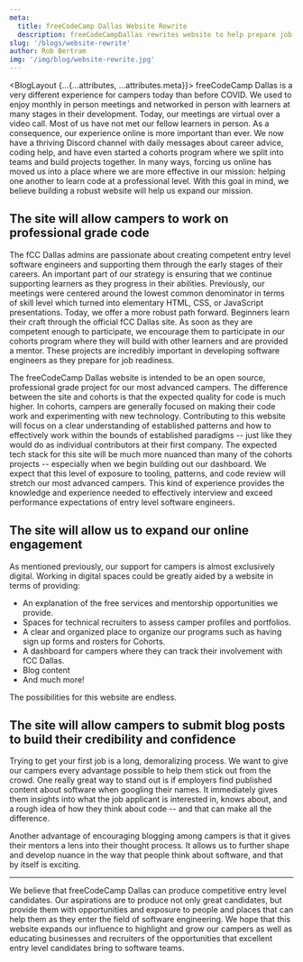 ```yaml
---
meta:
  title: freeCodeCamp Dallas Website Rewrite
  description: freeCodeCampDallas rewrites website to help prepare job ready campers
slug: '/blogs/website-rewrite'
author: Rob Bertram
img: '/img/blog/website-rewrite.jpg'
---
```



<BlogLayout {...{...attributes, ...attributes.meta}}>
freeCodeCamp Dallas is a very different experience for campers today than before
COVID. We used to enjoy monthly in person meetings and networked in person with learners
at many stages in their development. Today, our meetings are virtual over a video
call. Most of us have not met our fellow learners in person. As a consequence, our
experience online is more important than ever. We now have a thriving Discord channel
with daily messages about career advice, coding help, and have even started a cohorts
program where we split into teams and build projects together. In many ways, forcing
us online has moved us into a place where we are more effective in our mission: helping
one another to learn code at a professional level. With this goal in mind, we believe
building a robust website will help us expand our mission.

## The site will allow campers to work on professional grade code

The fCC Dallas admins are passionate about creating competent entry level software engineers and supporting them through the early stages of their careers.
An important part of our strategy is ensuring that we continue supporting learners as they progress in their abilities. Previously, our meetings were centered
around the lowest common denominator in terms of skill level which turned into elementary HTML, CSS, or JavaScript presentations. Today, we offer a more robust
path forward. Beginners learn their craft through the official fCC Dallas site. As soon as they are competent enough to participate, we encourage them to participate
in our cohorts program where they will build with other learners and are provided a mentor. These projects are incredibly important in developing software engineers as
they prepare for job readiness.

The freeCodeCamp Dallas website is intended to be an open source, professional grade project for our most advanced campers. The difference between the site and cohorts is
that the expected quality for code is much higher. In cohorts, campers are generally focused on making their code work and experimenting with new technology. Contributing to
this website will focus on a clear understanding of established patterns and how to effectively work within the bounds of established paradigms -- just like they would do as individual contributors
at their first company. The expected tech stack for this site will be much more nuanced than many of the cohorts projects -- especially when we begin building out our dashboard.
We expect that this level of exposure to tooling, patterns, and code review will stretch our most advanced campers. This kind of experience provides the knowledge and experience
needed to effectively interview and exceed performance expectations of entry level software engineers.

## The site will allow us to expand our online engagement

As mentioned previously, our support for campers is almost exclusively digital. Working in digital spaces could be greatly aided by a website in terms of providing:

- An explanation of the free services and mentorship opportunities we provide.
- Spaces for technical recruiters to assess camper profiles and portfolios.
- A clear and organized place to organize our programs such as having sign up forms and rosters for Cohorts.
- A dashboard for campers where they can track their involvement with fCC Dallas.
- Blog content
- And much more!

The possibilities for this website are endless.

## The site will allow campers to submit blog posts to build their credibility and confidence

Trying to get your first job is a long, demoralizing process. We want to give our campers every advantage possible to help them stick out from the crowd.
One really great way to stand out is if employers find published content about software when googling their names. It immediately gives them insights into what the
job applicant is interested in, knows about, and a rough idea of how they think about code -- and that can make all the difference.

Another advantage of encouraging blogging among campers is that it gives their mentors a lens into their thought process. It allows us to further shape and develop
nuance in the way that people think about software, and that by itself is exciting.

---

We believe that freeCodeCamp Dallas can produce competitive entry level candidates. Our aspirations are to produce not only great candidates, but provide them with opportunities
and exposure to people and places that can help them as they enter the field of software engineering. We hope that this website expands our influence to highlight and grow our campers
as well as educating businesses and recruiters of the opportunities that excellent entry level candidates bring to software teams.

</BlogLayout>
